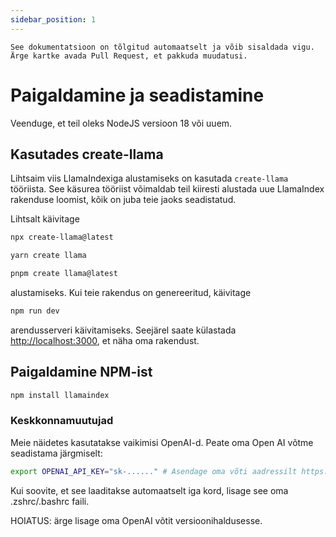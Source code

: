 ```yaml
---
sidebar_position: 1
---
```



```See dokumentatsioon on tõlgitud automaatselt ja võib sisaldada vigu. Ärge kartke avada Pull Request, et pakkuda muudatusi.```

# Paigaldamine ja seadistamine

Veenduge, et teil oleks NodeJS versioon 18 või uuem.


## Kasutades create-llama

Lihtsaim viis LlamaIndexiga alustamiseks on kasutada `create-llama` tööriista. See käsurea tööriist võimaldab teil kiiresti alustada uue LlamaIndex rakenduse loomist, kõik on juba teie jaoks seadistatud.

Lihtsalt käivitage

<Tabs>
<TabItem value="1" label="npm" default>

```bash
npx create-llama@latest
```

</TabItem>
<TabItem value="2" label="Yarn">

```bash
yarn create llama
```

</TabItem>
<TabItem value="3" label="pnpm">

```bash
pnpm create llama@latest
```

</TabItem>
</Tabs>

alustamiseks. Kui teie rakendus on genereeritud, käivitage

```bash npm2yarn
npm run dev
```

arendusserveri käivitamiseks. Seejärel saate külastada [http://localhost:3000](http://localhost:3000), et näha oma rakendust.
## Paigaldamine NPM-ist

```bash npm2yarn
npm install llamaindex
```


### Keskkonnamuutujad

Meie näidetes kasutatakse vaikimisi OpenAI-d. Peate oma Open AI võtme seadistama järgmiselt:

```bash
export OPENAI_API_KEY="sk-......" # Asendage oma võti aadressilt https://platform.openai.com/account/api-keys
```

Kui soovite, et see laaditakse automaatselt iga kord, lisage see oma .zshrc/.bashrc faili.

HOIATUS: ärge lisage oma OpenAI võtit versioonihaldusesse.
